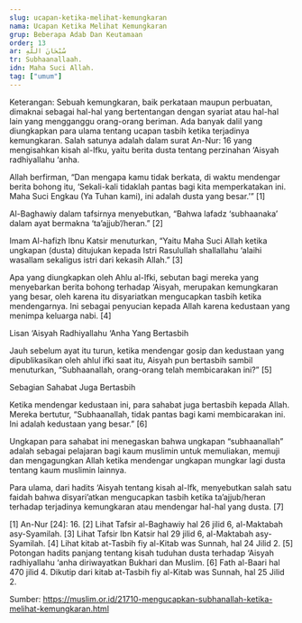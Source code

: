 ```yaml
---
slug: ucapan-ketika-melihat-kemungkaran
nama: Ucapan Ketika Melihat Kemungkaran
grup: Beberapa Adab Dan Keutamaan
order: 13
ar: سُبْحَانَ اللَّهِ
tr: Subhaanallaah.
idn: Maha Suci Allah.
tag: ["umum"]
---
```


Keterangan:
Sebuah kemungkaran, baik perkataan maupun perbuatan, dimaknai sebagai hal-hal yang bertentangan dengan syariat atau hal-hal lain yang mengganggu orang-orang beriman.
Ada banyak dalil yang diungkapkan para ulama tentang ucapan tasbih ketika terjadinya kemungkaran. Salah satunya adalah dalam surat An-Nur: 16 yang mengisahkan kisah al-Ifku, yaitu berita dusta tentang perzinahan ‘Aisyah radhiyallahu ‘anha.

Allah berfirman, “Dan mengapa kamu tidak berkata, di waktu mendengar berita bohong itu, ‘Sekali-kali tidaklah pantas bagi kita memperkatakan ini. Maha Suci Engkau (Ya Tuhan kami), ini adalah dusta yang besar.’” [1]

Al-Baghawiy dalam tafsirnya menyebutkan, “Bahwa lafadz ‘subhaanaka’ dalam ayat bermakna ‘ta’ajjub’/heran.” [2]

Imam Al-hafizh Ibnu Katsir menuturkan, “Yaitu Maha Suci Allah ketika ungkapan (dusta) ditujukan kepada Istri Rasulullah shallallahu ‘alaihi wasallam sekaligus istri dari kekasih Allah.” [3]

Apa yang diungkapkan oleh Ahlu al-Ifki, sebutan bagi mereka yang menyebarkan berita bohong terhadap ‘Aisyah, merupakan kemungkaran yang besar, oleh karena itu disyariatkan mengucapkan tasbih ketika mendengarnya. Ini sebagai penyucian kepada Allah karena kedustaan yang menimpa keluarga nabi. [4]

Lisan ‘Aisyah Radhiyallahu ‘Anha Yang Bertasbih

Jauh sebelum ayat itu turun, ketika mendengar gosip dan kedustaan yang dipublikasikan oleh ahlul ifki saat itu, Aisyah pun bertasbih sambil menuturkan, “Subhaanallah, orang-orang telah membicarakan ini?” [5]

Sebagian Sahabat Juga Bertasbih

Ketika mendengar kedustaan ini, para sahabat juga bertasbih kepada Allah. Mereka bertutur, “Subhaanallah, tidak pantas bagi kami membicarakan ini. Ini adalah kedustaan yang besar.” [6]

Ungkapan para sahabat ini menegaskan bahwa ungkapan “subhaanallah” adalah sebagai pelajaran bagi kaum muslimin untuk memuliakan, memuji dan mengagungkan Allah ketika mendengar ungkapan mungkar lagi dusta tentang kaum muslimin lainnya.

Para ulama, dari hadits ‘Aisyah tentang kisah al-Ifk, menyebutkan salah satu faidah bahwa disyari’atkan mengucapkan tasbih ketika ta’ajjub/heran terhadap terjadinya kemungkaran atau mendengar hal-hal yang dusta. [7]

[1] An-Nur [24]: 16.
[2] Lihat Tafsir al-Baghawiy hal 26 jilid 6, al-Maktabah asy-Syamilah.
[3] Lihat Tafsir Ibn Katsir hal 29 jilid 6, al-Maktabah asy-Syamilah.
[4] Lihat kitab at-Tasbih fiy al-Kitab was Sunnah, hal 24 Jilid 2.
[5] Potongan hadits panjang tentang kisah tuduhan dusta terhadap ‘Aisyah radhiyallahu ‘anha diriwayatkan Bukhari dan Muslim.
[6] Fath al-Baari hal 470 jilid 4. Dikutip dari kitab at-Tasbih fiy al-Kitab was Sunnah, hal 25 Jilid 2.


Sumber: https://muslim.or.id/21710-mengucapkan-subhanallah-ketika-melihat-kemungkaran.html
